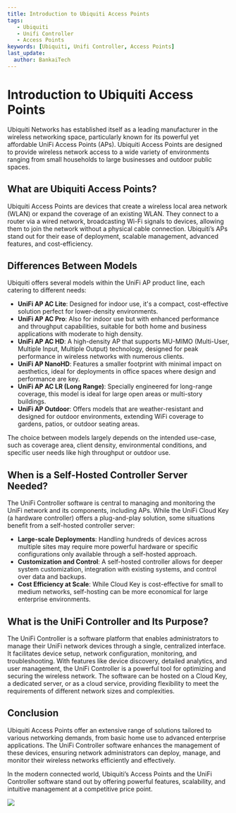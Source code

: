 ```yaml
---
title: Introduction to Ubiquiti Access Points
tags:
   - Ubiquiti
   - Unifi Controller
   - Access Points
keywords: [Ubiquiti, Unifi Controller, Access Points]
last_update:
  author: BankaiTech
---
```


# Introduction to Ubiquiti Access Points

Ubiquiti Networks has established itself as a leading manufacturer in the wireless networking space, particularly known for its powerful yet affordable UniFi Access Points (APs). Ubiquiti Access Points are designed to provide wireless network access to a wide variety of environments ranging from small households to large businesses and outdoor public spaces.

## What are Ubiquiti Access Points?

Ubiquiti Access Points are devices that create a wireless local area network (WLAN) or expand the coverage of an existing WLAN. They connect to a router via a wired network, broadcasting Wi-Fi signals to devices, allowing them to join the network without a physical cable connection. Ubiquiti’s APs stand out for their ease of deployment, scalable management, advanced features, and cost-efficiency.

## Differences Between Models

Ubiquiti offers several models within the UniFi AP product line, each catering to different needs:

- **UniFi AP AC Lite**: Designed for indoor use, it's a compact, cost-effective solution perfect for lower-density environments.
- **UniFi AP AC Pro**: Also for indoor use but with enhanced performance and throughput capabilities, suitable for both home and business applications with moderate to high density.
- **UniFi AP AC HD**: A high-density AP that supports MU-MIMO (Multi-User, Multiple Input, Multiple Output) technology, designed for peak performance in wireless networks with numerous clients.
- **UniFi AP NanoHD**: Features a smaller footprint with minimal impact on aesthetics, ideal for deployments in office spaces where design and performance are key.
- **UniFi AP AC LR (Long Range)**: Specially engineered for long-range coverage, this model is ideal for large open areas or multi-story buildings.
- **UniFi AP Outdoor**: Offers models that are weather-resistant and designed for outdoor environments, extending WiFi coverage to gardens, patios, or outdoor seating areas.

The choice between models largely depends on the intended use-case, such as coverage area, client density, environmental conditions, and specific user needs like high throughput or outdoor use.

## When is a Self-Hosted Controller Server Needed?

The UniFi Controller software is central to managing and monitoring the UniFi network and its components, including APs. While the UniFi Cloud Key (a hardware controller) offers a plug-and-play solution, some situations benefit from a self-hosted controller server:

- **Large-scale Deployments**: Handling hundreds of devices across multiple sites may require more powerful hardware or specific configurations only available through a self-hosted approach.
- **Customization and Control**: A self-hosted controller allows for deeper system customization, integration with existing systems, and control over data and backups.
- **Cost Efficiency at Scale**: While Cloud Key is cost-effective for small to medium networks, self-hosting can be more economical for large enterprise environments.

## What is the UniFi Controller and Its Purpose?

The UniFi Controller is a software platform that enables administrators to manage their UniFi network devices through a single, centralized interface. It facilitates device setup, network configuration, monitoring, and troubleshooting. With features like device discovery, detailed analytics, and user management, the UniFi Controller is a powerful tool for optimizing and securing the wireless network. The software can be hosted on a Cloud Key, a dedicated server, or as a cloud service, providing flexibility to meet the requirements of different network sizes and complexities.

## Conclusion

Ubiquiti Access Points offer an extensive range of solutions tailored to various networking demands, from basic home use to advanced enterprise applications. The UniFi Controller software enhances the management of these devices, ensuring network administrators can deploy, manage, and monitor their wireless networks efficiently and effectively.

In the modern connected world, Ubiquiti’s Access Points and the UniFi Controller software stand out by offering powerful features, scalability, and intuitive management at a competitive price point.

<a href="https://www.buymeacoffee.com/BankaiTech"><img src="https://img.buymeacoffee.com/button-api/?text=Buy me a beer&emoji=🍺&slug=BankaiTech&button_colour=FFDD00&font_colour=000000&font_family=Cookie&outline_colour=000000&coffee_colour=ffffff" /></a>
